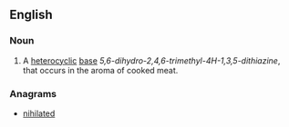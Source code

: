 ==English==

===Noun===
{{en-noun|-}}

# {{context|organic compound|lang=en}} A [[heterocyclic]] [[base]] ''5,6-dihydro-2,4,6-trimethyl-4H-1,3,5-dithiazine'', that occurs in the aroma of cooked meat.

===Anagrams===
* [[nihilated#English|nihilated]]